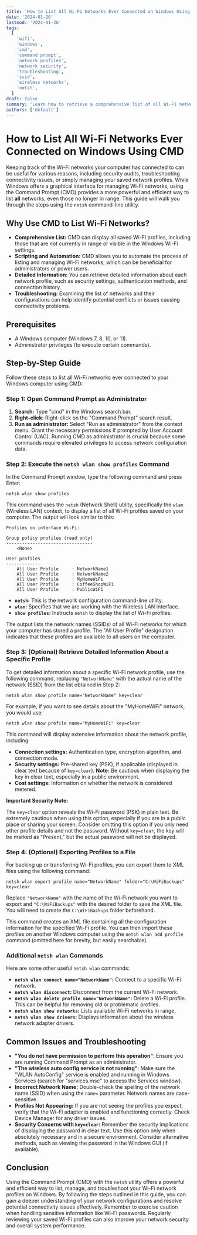```yaml
---
title: 'How to List All Wi-Fi Networks Ever Connected on Windows Using CMD'
date: '2024-01-26'
lastmod: '2024-01-26'
tags:
  [
    'wifi',
    'windows',
    'cmd',
    'command prompt',
    'network profiles',
    'network security',
    'troubleshooting',
    'ssid',
    'wireless networks',
    'netsh',
  ]
draft: false
summary: 'Learn how to retrieve a comprehensive list of all Wi-Fi networks your Windows computer has ever connected to using the command prompt (CMD). This guide provides step-by-step instructions and code examples to easily view and manage your Wi-Fi profiles.'
authors: ['default']
---
```


# How to List All Wi-Fi Networks Ever Connected on Windows Using CMD

Keeping track of the Wi-Fi networks your computer has connected to can be useful for various reasons, including security audits, troubleshooting connectivity issues, or simply managing your saved network profiles. While Windows offers a graphical interface for managing Wi-Fi networks, using the Command Prompt (CMD) provides a more powerful and efficient way to list **all** networks, even those no longer in range. This guide will walk you through the steps using the `netsh` command-line utility.

## Why Use CMD to List Wi-Fi Networks?

- **Comprehensive List:** CMD can display all saved Wi-Fi profiles, including those that are not currently in range or visible in the Windows Wi-Fi settings.
- **Scripting and Automation:** CMD allows you to automate the process of listing and managing Wi-Fi networks, which can be beneficial for administrators or power users.
- **Detailed Information:** You can retrieve detailed information about each network profile, such as security settings, authentication methods, and connection history.
- **Troubleshooting:** Examining the list of networks and their configurations can help identify potential conflicts or issues causing connectivity problems.

## Prerequisites

- A Windows computer (Windows 7, 8, 10, or 11).
- Administrator privileges (to execute certain commands).

## Step-by-Step Guide

Follow these steps to list all Wi-Fi networks ever connected to your Windows computer using CMD:

### Step 1: Open Command Prompt as Administrator

1.  **Search:** Type "cmd" in the Windows search bar.
2.  **Right-click:** Right-click on the "Command Prompt" search result.
3.  **Run as administrator:** Select "Run as administrator" from the context menu. Grant the necessary permissions if prompted by User Account Control (UAC). Running CMD as administrator is crucial because some commands require elevated privileges to access network configuration data.

### Step 2: Execute the `netsh wlan show profiles` Command

In the Command Prompt window, type the following command and press Enter:

```plaintext
netsh wlan show profiles
```

This command uses the `netsh` (Network Shell) utility, specifically the `wlan` (Wireless LAN) context, to display a list of all Wi-Fi profiles saved on your computer. The output will look similar to this:

```
Profiles on interface Wi-Fi:

Group policy profiles (read only)
---------------------------------
    <None>

User profiles
-------------
    All User Profile     : NetworkName1
    All User Profile     : NetworkName2
    All User Profile     : MyHomeWiFi
    All User Profile     : CoffeeShopWiFi
    All User Profile     : PublicWiFi
```

- **`netsh`:** This is the network configuration command-line utility.
- **`wlan`:** Specifies that we are working with the Wireless LAN interface.
- **`show profiles`:** Instructs `netsh` to display the list of Wi-Fi profiles.

The output lists the network names (SSIDs) of all Wi-Fi networks for which your computer has stored a profile. The "All User Profile" designation indicates that these profiles are available to all users on the computer.

### Step 3: (Optional) Retrieve Detailed Information About a Specific Profile

To get detailed information about a specific Wi-Fi network profile, use the following command, replacing `"NetworkName"` with the actual name of the network (SSID) from the list obtained in Step 2:

```plaintext
netsh wlan show profile name="NetworkName" key=clear
```

For example, if you want to see details about the "MyHomeWiFi" network, you would use:

```plaintext
netsh wlan show profile name="MyHomeWiFi" key=clear
```

This command will display extensive information about the network profile, including:

- **Connection settings:** Authentication type, encryption algorithm, and connection mode.
- **Security settings:** Pre-shared key (PSK), if applicable (displayed in clear text because of `key=clear`). **Note:** Be cautious when displaying the key in clear text, especially in a public environment.
- **Cost settings:** Information on whether the network is considered metered.

**Important Security Note:**

The `key=clear` option reveals the Wi-Fi password (PSK) in plain text. Be extremely cautious when using this option, especially if you are in a public place or sharing your screen. Consider omitting this option if you only need other profile details and not the password. Without `key=clear`, the key will be marked as "Present," but the actual password will not be displayed.

### Step 4: (Optional) Exporting Profiles to a File

For backing up or transferring Wi-Fi profiles, you can export them to XML files using the following command:

```plaintext
netsh wlan export profile name="NetworkName" folder="C:\WiFiBackups" key=clear
```

Replace `"NetworkName"` with the name of the Wi-Fi network you want to export and `"C:\WiFiBackups"` with the desired folder to save the XML file. You will need to create the `C:\WiFiBackups` folder beforehand.

This command creates an XML file containing all the configuration information for the specified Wi-Fi profile. You can then import these profiles on another Windows computer using the `netsh wlan add profile` command (omitted here for brevity, but easily searchable).

### Additional `netsh wlan` Commands

Here are some other useful `netsh wlan` commands:

- **`netsh wlan connect name="NetworkName"`:** Connect to a specific Wi-Fi network.
- **`netsh wlan disconnect`:** Disconnect from the current Wi-Fi network.
- **`netsh wlan delete profile name="NetworkName"`:** Delete a Wi-Fi profile. This can be helpful for removing old or problematic profiles.
- **`netsh wlan show networks`:** Lists available Wi-Fi networks in range.
- **`netsh wlan show drivers`:** Displays information about the wireless network adapter drivers.

## Common Issues and Troubleshooting

- **"You do not have permission to perform this operation"**: Ensure you are running Command Prompt as an administrator.
- **"The wireless auto config service is not running"**: Make sure the "WLAN AutoConfig" service is enabled and running in Windows Services (search for "services.msc" to access the Services window).
- **Incorrect Network Name:** Double-check the spelling of the network name (SSID) when using the `name=` parameter. Network names are case-sensitive.
- **Profiles Not Appearing:** If you are not seeing the profiles you expect, verify that the Wi-Fi adapter is enabled and functioning correctly. Check Device Manager for any driver issues.
- **Security Concerns with `key=clear`:** Remember the security implications of displaying the password in clear text. Use this option only when absolutely necessary and in a secure environment. Consider alternative methods, such as viewing the password in the Windows GUI (if available).

## Conclusion

Using the Command Prompt (CMD) with the `netsh` utility offers a powerful and efficient way to list, manage, and troubleshoot your Wi-Fi network profiles on Windows. By following the steps outlined in this guide, you can gain a deeper understanding of your network configurations and resolve potential connectivity issues effectively. Remember to exercise caution when handling sensitive information like Wi-Fi passwords. Regularly reviewing your saved Wi-Fi profiles can also improve your network security and overall system performance.
